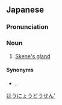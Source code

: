 ==Japanese==
{{wikipedia|lang=ja}}
{{ja-kanjitab|ぼう|にょう|どう|せん|yomi=o}}

===Pronunciation===
{{ja-pron|yomi=o|ぼうにょうどうせん}}

===Noun===
{{ja-noun|ぼうにょうどうせん}}

# [[Skene's gland]]

====Synonyms====
* {{ja-r|スキーン腺|スキーンせん}}, {{ja-r|小前庭腺|しょうぜんていせん}}

[[Category:ja:Anatomy|ほうにょうどうせん']]